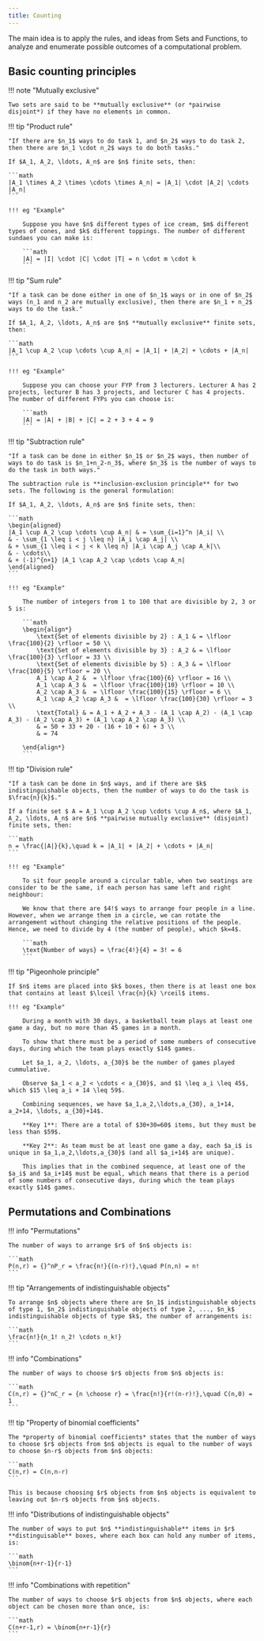 ```yaml
---
title: Counting
---
```


The main idea is to apply the rules, and ideas from Sets and Functions, to analyze and enumerate possible outcomes of a computational problem.

## Basic counting principles

!!! note "Mutually exclusive"

    Two sets are said to be **mutually exclusive** (or *pairwise disjoint*) if they have no elements in common.

!!! tip "Product rule"

    "If there are $n_1$ ways to do task 1, and $n_2$ ways to do task 2, then there are $n_1 \cdot n_2$ ways to do both tasks."

    If $A_1, A_2, \ldots, A_n$ are $n$ finite sets, then:

    ```math
    |A_1 \times A_2 \times \cdots \times A_n| = |A_1| \cdot |A_2| \cdots |A_n|
    ```

    !!! eg "Example"

        Suppose you have $n$ different types of ice cream, $m$ different types of cones, and $k$ different toppings. The number of different sundaes you can make is:

        ```math
        |A| = |I| \cdot |C| \cdot |T| = n \cdot m \cdot k
        ```

!!! tip "Sum rule"

    "If a task can be done either in one of $n_1$ ways or in one of $n_2$ ways (n_1 and n_2 are mutually exclusive), then there are $n_1 + n_2$ ways to do the task."

    If $A_1, A_2, \ldots, A_n$ are $n$ **mutually exclusive** finite sets, then:

    ```math
    |A_1 \cup A_2 \cup \cdots \cup A_n| = |A_1| + |A_2| + \cdots + |A_n|
    ```

    !!! eg "Example"

        Suppose you can choose your FYP from 3 lecturers. Lecturer A has 2 projects, lecturer B has 3 projects, and lecturer C has 4 projects. The number of different FYPs you can choose is:

        ```math
        |A| = |A| + |B| + |C| = 2 + 3 + 4 = 9
        ```

!!! tip "Subtraction rule"

    "If a task can be done in either $n_1$ or $n_2$ ways, then number of ways to do task is $n_1+n_2-n_3$, where $n_3$ is the number of ways to do the task in both ways."

    The subtraction rule is **inclusion-exclusion principle** for two sets. The following is the general formulation:

    If $A_1, A_2, \ldots, A_n$ are $n$ finite sets, then:

    ```math
    \begin{aligned}
    |A_1 \cup A_2 \cup \cdots \cup A_n| & = \sum_{i=1}^n |A_i| \\
    & - \sum_{1 \leq i < j \leq n} |A_i \cap A_j| \\
    & + \sum_{1 \leq i < j < k \leq n} |A_i \cap A_j \cap A_k|\\
    & - \cdots\\
    & + (-1)^{n+1} |A_1 \cap A_2 \cap \cdots \cap A_n|
    \end{aligned}
    ```

    !!! eg "Example"

        The number of integers from 1 to 100 that are divisible by 2, 3 or 5 is:

        ```math
        \begin{align*}
            \text{Set of elements divisible by 2} : A_1 & = \lfloor \frac{100}{2} \rfloor = 50 \\
            \text{Set of elements divisible by 3} : A_2 & = \lfloor \frac{100}{3} \rfloor = 33 \\
            \text{Set of elements divisible by 5} : A_3 & = \lfloor \frac{100}{5} \rfloor = 20 \\
            A_1 \cap A_2 &  = \lfloor \frac{100}{6} \rfloor = 16 \\
            A_1 \cap A_3 &  = \lfloor \frac{100}{10} \rfloor = 10 \\
            A_2 \cap A_3 &  = \lfloor \frac{100}{15} \rfloor = 6 \\
            A_1 \cap A_2 \cap A_3 &  = \lfloor \frac{100}{30} \rfloor = 3 \\
            \text{Total} & = A_1 + A_2 + A_3 - (A_1 \cap A_2) - (A_1 \cap A_3) - (A_2 \cap A_3) + (A_1 \cap A_2 \cap A_3) \\
            & = 50 + 33 + 20 - (16 + 10 + 6) + 3 \\
            & = 74

        \end{align*}
        ```

!!! tip "Division rule"

    "If a task can be done in $n$ ways, and if there are $k$ indistinguishable objects, then the number of ways to do the task is $\frac{n}{k}$."

    If a finite set $ A = A_1 \cup A_2 \cup \cdots \cup A_n$, where $A_1, A_2, \ldots, A_n$ are $n$ **pairwise mutually exclusive** (disjoint) finite sets, then:

    ```math
    n = \frac{|A|}{k},\quad k = |A_1| + |A_2| + \cdots + |A_n|
    ```

    !!! eg "Example"

        To sit four people around a circular table, when two seatings are consider to be the same, if each person has same left and right neighbour:

        We know that there are $4!$ ways to arrange four people in a line. However, when we arrange them in a circle, we can rotate the arrangement without changing the relative positions of the people. Hence, we need to divide by 4 (the number of people), which $k=4$.

        ```math
        \text{Number of ways} = \frac{4!}{4} = 3! = 6
        ```

!!! tip "Pigeonhole principle"

    If $n$ items are placed into $k$ boxes, then there is at least one box that contains at least $\lceil \frac{n}{k} \rceil$ items.

    !!! eg "Example"

        During a month with 30 days, a basketball team plays at least one game a day, but no more than 45 games in a month. 

        To show that there must be a period of some numbers of consecutive days, during which the team plays exactly $14$ games.

        Let $a_1, a_2, \ldots, a_{30}$ be the number of games played cummulative.

        Observe $a_1 < a_2 < \cdots < a_{30}$, and $1 \leq a_i \leq 45$, which $15 \leq a_i + 14 \leq 59$.

        Combining sequences, we have $a_1,a_2,\ldots,a_{30}, a_1+14, a_2+14, \ldots, a_{30}+14$. 

        **Key 1**: There are a total of $30+30=60$ items, but they must be less than $59$.

        **Key 2**: As team must be at least one game a day, each $a_i$ is unique in $a_1,a_2,\ldots,a_{30}$ (and all $a_i+14$ are unique).

        This implies that in the combined sequence, at least one of the $a_i$ and $a_i+14$ must be equal, which means that there is a period of some numbers of consecutive days, during which the team plays exactly $14$ games.

## Permutations and Combinations

!!! info "Permutations"

    The number of ways to arrange $r$ of $n$ objects is:

    ```math
    P(n,r) = {}^nP_r = \frac{n!}{(n-r)!},\quad P(n,n) = n!
    ```

!!! tip "Arrangements of indistinguishable objects"

    To arrange $n$ objects where there are $n_1$ indistinguishable objects of type 1, $n_2$ indistinguishable objects of type 2, ..., $n_k$ indistinguishable objects of type $k$, the number of arrangements is:

    ```math
    \frac{n!}{n_1! n_2! \cdots n_k!}
    ```

!!! info "Combinations"

    The number of ways to choose $r$ objects from $n$ objects is:

    ```math
    C(n,r) = {}^nC_r = {n \choose r} = \frac{n!}{r!(n-r)!},\quad C(n,0) = 1
    ```


!!! tip "Property of binomial coefficients"
    
    The *property of binomial coefficients* states that the number of ways to choose $r$ objects from $n$ objects is equal to the number of ways to choose $n-r$ objects from $n$ objects:

    ```math
    C(n,r) = C(n,n-r)
    ```

    This is because choosing $r$ objects from $n$ objects is equivalent to leaving out $n-r$ objects from $n$ objects.

!!! info "Distributions of indistinguishable objects"

    The number of ways to put $n$ **indistinguishable** items in $r$  **distinguisable** boxes, where each box can hold any number of items, is:

    ```math
    \binom{n+r-1}{r-1}
    ```

!!! info "Combinations with repetition"

    The number of ways to choose $r$ objects from $n$ objects, where each object can be chosen more than once, is:

    ```math
    C(n+r-1,r) = \binom{n+r-1}{r}
    ```